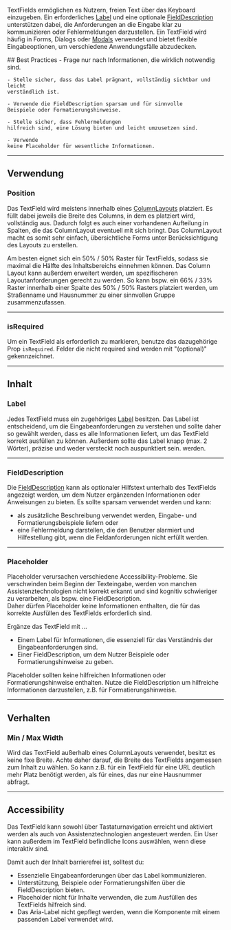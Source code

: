 TextFields ermöglichen es Nutzern, freien Text über das Keyboard einzugeben. Ein
erforderliches [Label](content/label) und eine optionale
[FieldDescription](form-controls/field-description) unterstützen dabei, die
Anforderungen an die Eingabe klar zu kommunizieren oder Fehlermeldungen
darzustellen. Ein TextField wird häufig in Forms, Dialogs oder
[Modals](overlays/modal) verwendet und bietet flexible Eingabeoptionen, um
verschiedene Anwendungsfälle abzudecken.

<InlineAlert>
## Best Practices
  <Content>
    - Frage nur nach Informationen, die wirklich notwendig sind.

    - Stelle sicher, dass das Label prägnant, vollständig sichtbar und leicht
    verständlich ist.

    - Verwende die FieldDescription sparsam und für sinnvolle
    Beispiele oder Formatierungshinweise.

    - Stelle sicher, dass Fehlermeldungen
    hilfreich sind, eine Lösung bieten und leicht umzusetzen sind.

    - Verwende
    keine Placeholder für wesentliche Informationen.

  </Content>
</InlineAlert>

---

## Verwendung

### Position

Das TextField wird meistens innerhalb eines [ColumnLayouts](column-layout)
platziert. Es füllt dabei jeweils die Breite des Columns, in dem es platziert
wird, vollständig aus. Dadurch folgt es auch einer vorhandenen Aufteilung in
Spalten, die das ColumnLayout eventuell mit sich bringt. Das ColumnLayout macht
es somit sehr einfach, übersichtliche Forms unter Berücksichtigung des Layouts
zu erstellen.

Am besten eignet sich ein 50% / 50% Raster für TextFields, sodass sie maximal
die Hälfte des Inhaltsbereichs einnehmen können. Das Column Layout kann außerdem
erweitert werden, um spezifischeren Layoutanforderungen gerecht zu werden. So
kann bspw. ein 66% / 33% Raster innerhalb einer Spalte des 50% / 50% Rasters
platziert werden, um Straßenname und Hausnummer zu einer sinnvollen Gruppe
zusammenzufassen.

<LiveCodeEditor example="columnLayout" hideCode />

---

### isRequired

Um ein TextField als erforderlich zu markieren, benutze das dazugehörige Prop
`isRequired`. Felder die nicht required sind werden mit "(optional)"
gekennzeichnet.

<LiveCodeEditor example="required" hideCode />

---

## Inhalt

### Label

Jedes TextField muss ein zugehöriges [Label](content/label) besitzen. Das Label
ist entscheidend, um die Eingabeanforderungen zu verstehen und sollte daher so
gewählt werden, dass es alle Informationen liefert, um das TextField korrekt
ausfüllen zu können. Außerdem sollte das Label knapp (max. 2 Wörter), präzise
und weder versteckt noch auspunktiert sein. werden.

---

### FieldDescription

Die [FieldDescription](form-controls/field-description) kann als optionaler
Hilfstext unterhalb des TextFields angezeigt werden, um dem Nutzer ergänzenden
Informationen oder Anweisungen zu bieten. Es sollte sparsam verwendet werden und
kann:

- als zusätzliche Beschreibung verwendet werden, Eingabe- und
  Formatierungsbeispiele liefern oder
- eine Fehlermeldung darstellen, die den Benutzer alarmiert und Hilfestellung
  gibt, wenn die Feldanforderungen nicht erfüllt werden.

---

### Placeholder

Placeholder verursachen verschiedene Accessibility-Probleme. Sie verschwinden
beim Beginn der Texteingabe, werden von manchen Assistenztechnologien nicht
korrekt erkannt und sind kognitiv schwieriger zu verarbeiten, als bspw. eine
FieldDescription. \
Daher dürfen Placeholder keine Informationen enthalten, die für das korrekte Ausfüllen
des TextFields erforderlich sind.

Ergänze das TextField mit ...

- Einem Label für Informationen, die essenziell für das Verständnis der
  Eingabeanforderungen sind.
- Einer FieldDescription, um dem Nutzer Beispiele oder Formatierungshinweise zu
  geben.

<DoAndDont>
  <LiveCodeEditor hideCode example="placeholder" />
  <Dont>
    Placeholder sollten keine hilfreichen Informationen oder
    Formatierungshinweise enthalten.
  </Dont>
  <LiveCodeEditor hideCode />
  <Do>
    Nutze die FieldDescription um hilfreiche Informationen darzustellen, z.B.
    für Formatierungshinweise.
  </Do>
</DoAndDont>

---

## Verhalten

### Min / Max Width

Wird das TextField außerhalb eines ColumnLayouts verwendet, besitzt es keine
fixe Breite. Achte daher darauf, die Breite des TextFields angemessen zum Inhalt
zu wählen. So kann z.B. für ein TextField für eine URL deutlich mehr Platz
benötigt werden, als für eines, das nur eine Hausnummer abfragt.

---

## Accessibility

Das TextField kann sowohl über Tastaturnavigation erreicht und aktiviert werden
als auch von Assistenztechnologien angesteuert werden. Ein User kann außerdem im
TextField befindliche Icons auswählen, wenn diese interaktiv sind.

Damit auch der Inhalt barrierefrei ist, solltest du:

- Essenzielle Eingabeanforderungen über das Label kommunizieren.
- Unterstützung, Beispiele oder Formatierungshilfen über die FieldDescription
  bieten.
- Placeholder nicht für Inhalte verwenden, die zum Ausfüllen des TextFields
  hilfreich sind.
- Das Aria-Label nicht gepflegt werden, wenn die Komponente mit einem passenden
  Label verwendet wird.
